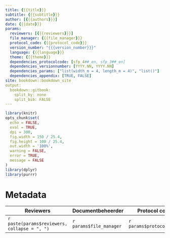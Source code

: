 ```yaml
---
title: {{{title}}}
subtitle: {{{subtitle}}}
author: [{{{authors}}}]
date: {{{date}}}
params:
  reviewers: [{{{reviewers}}}]
  file_manager: {{{file_manager}}}
  protocol_code: {{{protocol_code}}}
  version_number: "{{{version_number}}}"
  language: {{{language}}}
  theme: {{{theme}}}
  dependencies_protocolcode: [sfp_4##_en, sfp_3##_en]
  dependencies_versionnumber: [YYYY.NN, YYYY.NN]
  dependencies_params: ["list(width_m = 4, length_m = 4)", "list()"]
  dependencies_appendix: [TRUE, FALSE]
site: bookdown::bookdown_site
output: 
  bookdown::gitbook:
    split_by: none
    split_bib: FALSE
---
```



<!--
Instructies bij declaratie van dependencies in de yaml header:
Er zijn vier velden in de yaml header die je moet aanpassen voor project-specifieke protocols:
dependencies_protocolcode, dependencies_versionnumber, dependencies_params en dependencies_appendix.
Elk van deze 'keys' worden gedefinieerd als onderdeel van het 'params' yaml veld.
Aan elk van deze keys moet je informatie doorgeven over de dependencies van je protocol.
Deze informatie wordt doorgegeven als een vector tussen vierkante haken en komma als scheidingsteken.
Elk van de vier vectoren moet even lang zijn en de volgorde van de elementen moet overeenkomen (dus eerste element van dependencies_protocolcode komt overeen met eerste element van dependencies_versionnumber)

dependencies_protocolcode: hier geef je de protocolcodes door waar het project-specifieke protocol van afhankelijk is.

dependencies_versionnumber: hier geef je de versienummers door waar het project-specifieke protocol van afhankelijk is.

dependencies_params: Hier geef je de key-value pairs door van de parameters waar je van de defaultwaarden wil afwijken. Je geeft deze door als "list(key1 = 'value1', key2 = 'value2')". 
Indien je niet van de defaultwaarden wil afwijken, geef je een lege lijst door als "list()".

dependencies_appendix: een TRUE FALSE vector die aangeeft welke dependencies je als bijlage wil opnemen in het projectspecifieke protocol.

Instructies bij opmaak van het protocol:

Hieronder vind je de verschillende onderdelen van een protocol.
In de bijhorende losse Rmd bestanden vind je een beschrijving wat er bij elk onderdeel vermeld moet worden.
Het is in die bestanden dat je moet editeren.
Niet alle onderdelen zijn altijd van toepassing.
Laat in die gevallen de titelhoofdingen staan en vermeld expliciet “niet van toepassing”.
-->


```r
library(knitr)
opts_chunk$set(
  echo = FALSE, 
  eval = TRUE,
  dpi = 300,
  fig.width = 150 / 25.4,
  fig.height = 100 / 25.4,
  out.width = '100%',
  warning = FALSE,
  error = TRUE,
  message = FALSE
)
library(dplyr)
library(purrr)
```



# Metadata {-}

| Reviewers | Documentbeheerder | Protocol code | Versienummer | Taal | Thema |
| --------- | ----------------- | ------------- | ------------ | ---- | ----- |
| `r paste(params$reviewers, collapse = ", ")` | `r params$file_manager` | `r params$protocol_code` | `r params$version_number` | `r params$language` | `r params$theme` |
